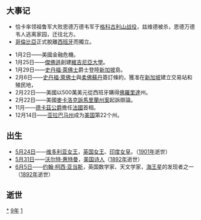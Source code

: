 {{yearTOC|1819|清'''[[嘉庆|嘉庆]]二十四年'''；越南'''[[嘉隆|嘉隆]]十八年'''；日本'''[[文政|文政]]二年'''}}
== 大事记 ==
* 恰卡率领祖鲁军大败恩德万德韦军于[[格科古利山战役|格科古利山战役]]，兹维德被杀，恩德万德韦人逃离家园，迁往北方。
* [[哥倫比亞|哥倫比亞]]正式脫離[[西班牙|西班牙]]而獨立。

* 1月2日——美國金融危機。
* 1月25日——[[托馬斯·杰斐遜|傑佛遜]]創建[[弗吉尼亞大學|維吉尼亞大學]]。
* 1月29日——[[斯坦福·萊佛士|史丹福·萊佛士]]爵士登陸[[新加坡|新加坡]]島。
* 2月6日——[[斯坦福·萊佛士|史丹福·萊佛士]]與[[柔佛蘇丹|柔佛蘇丹]]簽訂條約，獲准在[[新加坡|新加坡]]建立交易站和殖民地，
* 2月22日——美國以500萬美元從西班牙購得[[佛羅里達|佛羅里達]]州。
* 2月22日——美國[[麥卡洛克訴馬里蘭州案|麥卡洛克訴馬里蘭州案]]起訴辯論。
* 11月——[[德卡茲公爵|德卡茲公爵]]擔任[[法國|法國]]首相。
* 12月14日——[[阿拉巴马州|亚拉巴马州]]成为[[美國|美国]]第22个州。

== 出生 ==
* [[5月24日|5月24日]]——[[维多利亚_(英国女王)|维多利亚女王]]，[[英国君主|英国女王]]、[[印度皇帝|印度女皇]]。（[[1901年|1901年]]逝世）
* [[5月31日|5月31日]]——[[沃尔特·惠特曼|沃尔特·惠特曼]]，[[美国|美国]][[诗人|诗人]]（[[1892年|1892年]]逝世）
* [[6月5日|6月5日]]——[[约翰·柯西·亚当斯|约翰·柯西·亚当斯]]，英国数学家、天文学家，[[海王星|海王星]]的发现者之一（[[1892年|1892年]]逝世）

== 逝世 ==
{{Wikisource year mention}}
{{MonthTOC|1819年|逝世人物列表}}

[[Category:1819年|*]]
[[Category:1810年代|9年]]
[[Category:19世纪各年|1]]